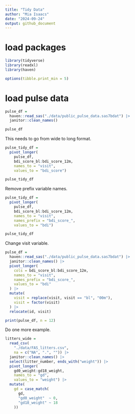 ```yaml
---
title: "Tidy Data"
author: "Mia Isaacs"
date: "2024-09-24"
output: github_document
---
```


# load packages

```r
library(tidyverse)
library(readxl)
library(haven)

options(tibble.print_min = 5)
```

# load pulse data

```r
pulse_df = 
  haven::read_sas("./data/public_pulse_data.sas7bdat") |>
  janitor::clean_names()

pulse_df
```
This needs to go from wide to long format.

```r
pulse_tidy_df = 
  pivot_longer(
    pulse_df, 
    bdi_score_bl:bdi_score_12m,
    names_to = "visit", 
    values_to = "bdi_score")

pulse_tidy_df
```

Remove prefix variable names.

```r
pulse_tidy_df = 
  pivot_longer(
    pulse_df, 
    bdi_score_bl:bdi_score_12m,
    names_to = "visit", 
    names_prefix = "bdi_score_",
    values_to = "bdi")

pulse_tidy_df
```

Change visit variable.

```r
pulse_df = 
  haven::read_sas("./data/public_pulse_data.sas7bdat") |>
  janitor::clean_names() |>
  pivot_longer(
    cols = bdi_score_bl:bdi_score_12m,
    names_to = "visit", 
    names_prefix = "bdi_score_",
    values_to = "bdi"
  ) |>
  mutate(
    visit = replace(visit, visit == "bl", "00m"),
    visit = factor(visit)
  ) |>
  relocate(id, visit)

print(pulse_df, n = 12)
```

Do one more example.

```r
litters_wide = 
  read_csv(
    "./data/FAS_litters.csv",
    na = c("NA", ".", "")) |>
  janitor::clean_names() |>
  select(litter_number, ends_with("weight")) |> 
  pivot_longer(
    gd0_weight:gd18_weight,
    names_to = "gd", 
    values_to = "weight") |> 
  mutate(
    gd = case_match(
      gd,
      "gd0_weight"  ~ 0,
      "gd18_weight" ~ 18
    ))
```

